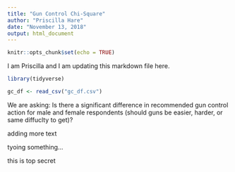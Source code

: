 ```yaml
---
title: "Gun Control Chi-Square"
author: "Priscilla Hare"
date: "November 13, 2018"
output: html_document
---
```


```r
knitr::opts_chunk$set(echo = TRUE)
```

I am Priscilla and I am updating this markdown file here. 


```r

library(tidyverse)

gc_df <- read_csv("gc_df.csv")

```

We are asking: Is there a significant difference in recommended gun control action for male and female respondents (should guns be easier, harder, or same diffuclty to get)?

adding more text

tyoing something...

this is top secret